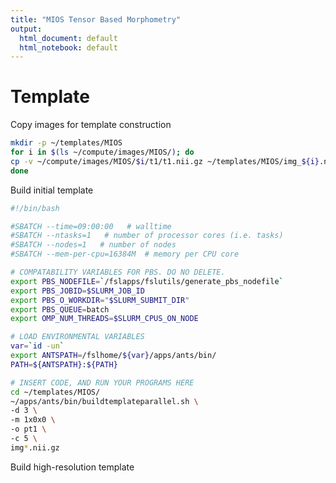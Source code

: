 ```yaml
---
title: "MIOS Tensor Based Morphometry"
output:
  html_document: default
  html_notebook: default
---
```


# Template

Copy images for template construction

```bash
mkdir -p ~/templates/MIOS
for i in $(ls ~/compute/images/MIOS/); do
cp -v ~/compute/images/MIOS/$i/t1/t1.nii.gz ~/templates/MIOS/img_${i}.nii.gz; 
done
```

Build initial template

```bash
#!/bin/bash

#SBATCH --time=09:00:00   # walltime
#SBATCH --ntasks=1   # number of processor cores (i.e. tasks)
#SBATCH --nodes=1   # number of nodes
#SBATCH --mem-per-cpu=16384M  # memory per CPU core

# COMPATABILITY VARIABLES FOR PBS. DO NO DELETE.
export PBS_NODEFILE=`/fslapps/fslutils/generate_pbs_nodefile`
export PBS_JOBID=$SLURM_JOB_ID
export PBS_O_WORKDIR="$SLURM_SUBMIT_DIR"
export PBS_QUEUE=batch
export OMP_NUM_THREADS=$SLURM_CPUS_ON_NODE

# LOAD ENVIRONMENTAL VARIABLES
var=`id -un`
export ANTSPATH=/fslhome/${var}/apps/ants/bin/
PATH=${ANTSPATH}:${PATH}

# INSERT CODE, AND RUN YOUR PROGRAMS HERE
cd ~/templates/MIOS/
~/apps/ants/bin/buildtemplateparallel.sh \
-d 3 \
-m 1x0x0 \
-o pt1 \
-c 5 \
img*.nii.gz
```

Build high-resolution template